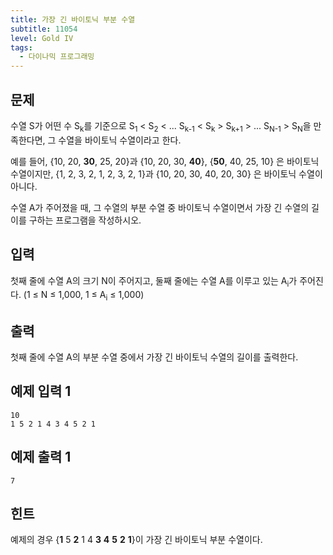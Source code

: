 ```yaml
---
title: 가장 긴 바이토닉 부분 수열
subtitle: 11054
level: Gold IV
tags:
  - 다이나믹 프로그래밍
---
```


## 문제

수열 S가 어떤 수 S<sub>k</sub>를 기준으로 S<sub>1</sub> < S<sub>2</sub> < ... S<sub>k-1</sub> < S<sub>k</sub> > S<sub>k+1</sub> > ... S<sub>N-1</sub> > S<sub>N</sub>을 만족한다면, 그 수열을 바이토닉 수열이라고 한다.

예를 들어, \{10, 20, **30**, 25, 20}과 \{10, 20, 30, **40**}, \{**50**, 40, 25, 10} 은 바이토닉 수열이지만, \{1, 2, 3, 2, 1, 2, 3, 2, 1}과 \{10, 20, 30, 40, 20, 30} 은 바이토닉 수열이 아니다.

수열 A가 주어졌을 때, 그 수열의 부분 수열 중 바이토닉 수열이면서 가장 긴 수열의 길이를 구하는 프로그램을 작성하시오.

## 입력

첫째 줄에 수열 A의 크기 N이 주어지고, 둘째 줄에는 수열 A를 이루고 있는 A<sub>i</sub>가 주어진다. (1 ≤ N ≤ 1,000, 1 ≤ A<sub>i</sub> ≤ 1,000)

## 출력

첫째 줄에 수열 A의 부분 수열 중에서 가장 긴 바이토닉 수열의 길이를 출력한다.

## 예제 입력 1

```
10
1 5 2 1 4 3 4 5 2 1
```

## 예제 출력 1

```
7
```

## 힌트

예제의 경우 \{**1** 5 **2** 1 4 **3** **4** **5** **2** **1**}이 가장 긴 바이토닉 부분 수열이다.

